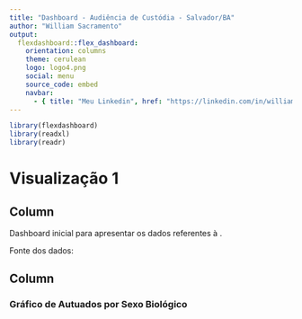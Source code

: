 ```yaml
---
title: "Dashboard - Audiência de Custódia - Salvador/BA"
author: "William Sacramento"
output: 
  flexdashboard::flex_dashboard:
    orientation: columns
    theme: cerulean
    logo: logo4.png
    social: menu
    source_code: embed
    navbar: 
      - { title: "Meu Linkedin", href: "https://linkedin.com/in/william-sacramento-a9605a219" }
---
```


```r
library(flexdashboard)
library(readxl)
library(readr)
```

# Visualização 1 {data-icon="fa-signal" data-navmenu="Análises"}

## Column {.sidebar}

Dashboard inicial para apresentar os dados referentes à . <p>
Fonte dos dados: 

## Column {data-width=500}

### Gráfico de Autuados por Sexo Biológico


